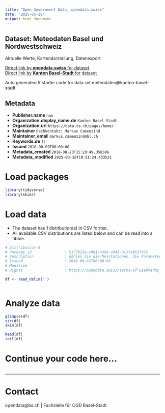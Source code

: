 ```yaml
---
title: "Open Government Data, opendata.swiss"
date: "2025-06-29"
output: html_document
---
```


## Dataset: Meteodaten Basel und Nordwestschweiz

Aktuelle Werte, Kartendarstellung, Datenexport

[Direct link by **opendata.swiss** for dataset](https://opendata.swiss/de/dataset/meteodaten-basel-und-nordwestschweiz)<br>
[Direct link by **Kanton Basel-Stadt** for dataset](https://meteodaten-nordwest.ch/)

Auto generated R starter code for data set meteodaten@kanton-basel-stadt.

## Metadata

- **Publisher.name** `nan`
- **Organization.display_name.de** `Kanton Basel-Stadt`
- **Organization.url** `https://data.bs.ch/pages/home/`
- **Maintainer** `Fachkontakt: Markus Camenzind`
- **Maintainer_email** `markus.camenzind@bl.ch`
- **Keywords.de** `[]`
- **Issued** `2018-08-09T00:00:00`
- **Metadata_created** `2018-08-23T15:20:49.358586`
- **Metadata_modified** `2025-03-18T10:51:24.433521`


# Load packages

```r

library(tidyverse)
library(skimr)

```

# Load data

-   The dataset has 1 distribution(s) in CSV format.
-   All available CSV distributions are listed below and can be read into a tibble.

```r

# Distribution 0
# Package_id               : 5177b22a-e0b1-4398-a943-3c17ab52f365
# Description              : Wählen Sie die Messtationen, die Parameter und den Zeitraum und laden Sie diese als CSV File runter.
# Issued                   : 2018-08-09T00:00:00
# Modified                 : 
# Rights                   : https://opendata.swiss/terms-of-use#terms_open

df <- read_delim('')



```

# Analyze data

```r

glimpse(df)
str(df)
skim(df)

head(df)
tail(df)

```

# Continue your code here...

```r

```

------------------------------------------------------------------------

# Contact

opendata@bs.ch | Fachstelle für OGD Basel-Stadt
